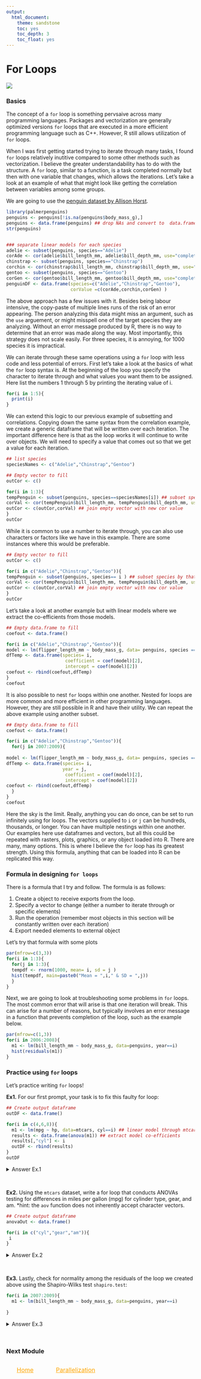 ```yaml
---
output: 
  html_document:
    theme: sandstone
    toc: yes
    toc_depth: 3
    toc_float: yes
---
```


# For Loops
  
![](loop.png)


### Basics

The concept of a `for` loop is something pervsaive across many programming languages. Packages and vectorization are generally optimized versions `for` loops that are executed in a more efficient programming language such as C++. However, R still allows utilization of `for` loops. 

When I was first getting started trying to iterate through many tasks, I found `for` loops relatively inutitive compared to some other methods such as vectorization. I believe the greater understandability has to do with the structure. A `for` loop, similar to a function, is a task completed normally but then with one variable that changes, which allows the iterations. Let's take a look at an example of what that might look like getting the correlation between variables among some groups. 

We are going to use the [penguin dataset by Allison Horst](https://allisonhorst.github.io/palmerpenguins/).

```r
library(palmerpenguins)
penguins <- penguins[!is.na(penguins$body_mass_g),]
penguins <- data.frame(penguins) ## drop NAs and convert to  data.frame
str(penguins)


### separate linear models for each species
adelie <- subset(penguins, species=="Adelie")
corAde <- cor(adelie$bill_length_mm, adelie$bill_depth_mm, use="complete.obs")
chinstrap <- subset(penguins, species=="Chinstrap")
corchin <- cor(chinstrap$bill_length_mm, chinstrap$bill_depth_mm, use="complete.obs")
gentoo <- subset(penguins, species=="Gentoo")
corGen <- cor(gentoo$bill_length_mm, gentoo$bill_depth_mm, use="complete.obs")
penguinDF <- data.frame(species=c("Adelie","Chinstrap","Gentoo"), 
                        corValue =c(corAde,corchin,corGen) )

```

The above approach has a few issues with it. Besides being labour intensive, the copy-paste of multiple lines runs of the risk of an error appearing. The person analyzing this data might miss an argument, such as the `use` arguement, or might misspell one of the target species they are analyzing. Without an error message produced by R, there is no way to determine that an error was made along the way. Most importantly, this strategy does not scale easily. For three species, it is annoying, for 1000 species it is impractical. 

We can iterate through these same operations using a `for` loop with less code and less potential of errors. First let's take a look at the basics of what the `for` loop syntax is. At the beginning of the loop you specify the character to iterate through and what values you want them to be assigned. Here list the numbers 1 through 5 by printing the iterating value of i. 

```r
for(i in 1:5){
  print(i)
}

```

We can extend this logic to our previous example of subsetting and correlations. Copying down the same syntax from the correlation example, we create a generic dataframe that will be written over each iteration. The important difference here is that as the loop works it will continue to write over objects. We will need to specify a value that comes out so that we get a value for each iteration. 

```r

## list species
speciesNames <- c("Adelie","Chinstrap","Gentoo")

## Empty vector to fill
outCor <- c()

for(i in 1:3){
tempPenguin <- subset(penguins, species==speciesNames[i]) ## subset species by that iteration
corVal <- cor(tempPenguin$bill_length_mm, tempPenguin$bill_depth_mm, use="complete.obs") ##conduct correlation
outCor <- c(outCor,corVal) ## join empty vector with new cor value
}
outCor

```

While it is common to use a number to iterate through, you can also use characters or factors like we have in this example. There are some instances where this would be preferable. 

```r

## Empty vector to fill
outCor <- c()

for(i in c("Adelie","Chinstrap","Gentoo")){
tempPenguin <- subset(penguins, species== i ) ## subset species by that iteration
corVal <- cor(tempPenguin$bill_length_mm, tempPenguin$bill_depth_mm, use="complete.obs") ##conduct correlation
outCor <- c(outCor,corVal) ## join empty vector with new cor value
}
outCor

```

Let's take a look at another example but with linear models where we extract the co-efficients from those models.

```r
## Empty data.frame to fill
coefout <- data.frame()

for(i in c("Adelie","Chinstrap","Gentoo")){
model <- lm(flipper_length_mm ~ body_mass_g, data= penguins, species == i )
dfTemp <- data.frame(species= i, 
                      coefficient = coef(model)[2],
                      intercept = coef(model)[2])
coefout <- rbind(coefout,dfTemp)
}
coefout
```

It is also possible to nest `for` loops within one another. Nested for loops are more common and more efficient in other programming languages. However, they are still possible in R and have their utility. We can repeat the above example using another subset. 

```r
## Empty data.frame to fill
coefout <- data.frame()

for(i in c("Adelie","Chinstrap","Gentoo")){
  for(j in 2007:2009){
    
model <- lm(flipper_length_mm ~ body_mass_g, data= penguins, species == i & year == j )
dfTemp <- data.frame(species= i, 
                     year = j,
                      coefficient = coef(model)[2],
                      intercept = coef(model)[2])
coefout <- rbind(coefout,dfTemp)
  }
}
coefout
```

Here the sky is the limit. Really, anything you can do once, can be set to run infinitely using for loops. The vectors supplied to `i` or `j` can be hundreds, thousands, or longer. You can have multiple nestings within one another. Our examples here use dataframes and vectors, but all this could be repeated with rasters, plots, graphics, or any object loaded into R. There are many, many options. This is where I believe the `for` loop has its greatest strength. Using this formula, anything that can be loaded into R can be replicated this way. 

### Formula in designing `for loops`

There is a formula that I try and follow. The formula is as follows:

1. Create a object to receive exports from the loop.
2. Specify a vector to change (either a number to iterate through or specific elements)
3. Run the operation (remember most objects in this section will be constantly written over each iteration)
4. Export needed elements to external object


Let's try that formula with some plots
```r

par(mfrow=c(3,3))
for(i in 1:3){
  for(j in 1:3){
  tempdf <- rnorm(1000, mean= i, sd = j )
  hist(tempdf, main=paste0("Mean = ",i," & SD = ",j))
  }
}


```

Next, we are going to look at troubleshooting some problems in `for` loops. The most common error that will arise is that one iteration will break. This can arise for a number of reasons, but typically involves an error message in a function that prevents completion of the loop, such as the example below. 


```r

par(mfrow=c(1,3))
for(i in 2006:2008){
  m1 <- lm(bill_length_mm ~ body_mass_g, data=penguins, year==i)
  hist(residuals(m1))
}

```

### Practice using `for` loops

Let's practice writing `for` loops!

**Ex1.** For our first prompt, your task is to fix this faulty for loop:
```r

## Create output dataframe
outDF <- data.frame()

for(i in c(4,6,8)){
  m1 <- lm(mpg ~ hp, data=mtcars, cyl==i) ## linear model through mtcars dataset for each cylinder type
  results <- data.frame(anova(m1)) ## extract model co-efficients
  results[,"cyl"] <- i
  outDF <- rbind(results)
}
outDF


```

<details><summary>Answer Ex.1</summary>


```r
## Create output dataframe
outDF <- data.frame()

for(i in c(4,6,8)){
  m1 <- lm(mpg ~ hp, data=mtcars, cyl==i) ## linear model through mtcars dataset for each cylinder type
  results <- data.frame(anova(m1)) ## extract model co-efficients
  results[,"cyl"] <- i
  outDF <- rbind(outDF, results) ## NEEDED TO ADD BIND TO OUTPUT DF
}
outDF
```
</details>

<br>

**Ex2.** Using the `mtcars` dataset, write a for loop that conducts ANOVAs testing for differences in miles per gallon (mpg) for cylinder type, gear, and am. 
*hint: the `aov` function does not inherently accept character vectors.  

```r
## Create output dataframe
anovaOut <- data.frame()

for(i in c("cyl","gear","am")){
 i 
}
```

<details><summary>Answer Ex.2</summary>
```r
for(i in c("cyl","gear","am")){
 predictor <- as.factor( mtcars[,i])
 m1 <- aov(mpg ~ predictor, data=mtcars)
 print(summary(m1))
}
```
</details>

<br>

**Ex3.** Lastly, check for normality among the residuals of the loop we created above using the Shapiro-Wilks test `shapiro.test`:
```r
for(i in 2007:2009){
  m1 <- lm(bill_length_mm ~ body_mass_g, data=penguins, year==i)
  
}
```

<details><summary>Answer Ex.3</summary>
```r
for(i in 2007:2009){
  m1 <- lm(bill_length_mm ~ body_mass_g, data=penguins, year==i)
  shap1 <- shapiro.test(residuals(m1))
  print(shap1)
}
```
</details>

<br>





### Next Module

<style>
.btn {
  border: none;
  background-color: inherit;
  padding: 14px 28px;
  font-size: 16px;
  cursor: pointer;
  display: inline-block;
  color: orange;
}
.btn:hover {background: #5DADE2;}
</style>


<a class="btn" href="https://afilazzola.github.io/SBMeetup2021-FastR/"> Home </a>
<a class="btn" href="https://afilazzola.github.io/SBMeetup2021-FastR/Parallelization/parallelization.html"> Parallelization </a>



